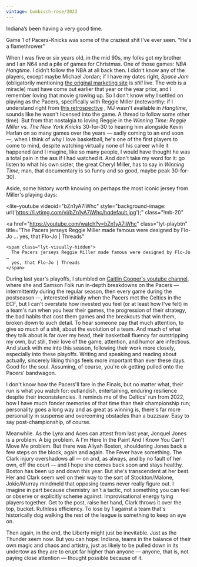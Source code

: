 ```yaml
---
vintage: bombisch-rose/2023
---
```


Indiana’s been having a very good time.

Game 1 of Pacers-Knicks was some of the craziest shit I’ve ever seen. "He's a
flamethrower"

When I was five or six years old, in the mid 90s, my folks got my brother and I
an N64 and a pile of games for Christmas. One of those games: _NBA Hangtime_. I
didn’t follow the NBA at all back then. I didn't know any of the players, except
maybe Michael Jordan; if I have my dates right, _Space Jam_ (obligatorily
mentioning [the original marketing site](https://www.spacejam.com/1996/) is
_still_ live. The web is a miracle) must have come out earlier that year or the
year prior, and I remember loving that movie growing up. So I don't know why I
settled on playing as the Pacers, specifically with Reggie Miller (noteworthy:
if I understand right from
[this retrospective](https://medium.com/@shahinourian/nba-hangtime-the-game-that-rescued-me-from-my-high-school-years-b94408c14c82)
, MJ wasn't available in _Hangtime_, sounds like he wasn't licensed into the
game. A thread to follow some other time). But from that nostalgia to loving
Reggie in the _Winning Time: Reggie Miller vs. The New York Knicks_ 30-for-30 to
hearing him alongside Kevin Harlan on so many games over the years — sadly
coming to an end soon —, when I think of why I love basketball, he's one of the
first players to come to mind, despite watching virtually none of his career
while it happened (and I imagine, like so many people, I would have thought he
was a total pain in the ass if I had watched it. And don't take my word for it:
go listen to what his own sister, the great Cheryl Miller, has to say in
_Winning Time_; man, that documentary is so funny and so good, maybe peak
30-for-30).

Aside, some history worth knowing on perhaps the most iconic jersey from
Miller's playing days:

<lite-youtube videoid="bZn1yA7iWhc" style="background-image:
url('https://i.ytimg.com/vi/bZn1yA7iWhc/hqdefault.jpg');" class="!mb-20"

>

  <a
    href="https://youtube.com/watch?v=bZn1yA7iWhc"
    class="lyt-playbtn"
    title="The Pacers jerseys Reggie Miller made famous were designed by Flo-Jo … yes, that Flo-Jo | Threads"
  >
    <span class="lyt-visually-hidden">
      The Pacers jerseys Reggie Miller made famous were designed by Flo-Jo …
      yes, that Flo-Jo | Threads
    </span>
  </a>
</lite-youtube>

During last year's playoffs, I stumbled on
[Caitlin Cooper's youtube channel](https://www.youtube.com/@CaitlinCooperBSW/videos),
where she and Samson Folk run in-depth breakdowns on the Pacers — intermittently
during the regular season, then every game during the postseason —, interested
initially when the Pacers met the Celtics in the ECF, but I can't overstate how
invested you feel (or at least how I've felt) in a team's run when you hear
their games, the progression of their strategy, the bad habits that cost them
games and the breakouts that win them, broken down to such detail. To hear
someone pay that much attention, to give so much of a shit, about the evolution
of a team. And much of what they talk about is far over my head, their
basketball fluency far outstripping my own, but still, their love of the game,
attention, and humor are infectious. And stuck with me into this season,
following their work more closely, especially into these playoffs. Writing and
speaking and reading about actually, sincerely liking things feels more
important than ever these days. Good for the soul. Assuming, of course, you're
ok getting pulled onto the Pacers' bandwagon.

I don't know how the Pacers'll fare in the Finals, but no matter what, their run
is what you watch for: outlandish, entertaining, enduring resilience despite
their inconsistencies. It reminds me of the Celtics' run from 2022, how I have
much fonder memories of that time than their championship run; personality goes
a long way and as great as winning is, there's far more personality in suspense
and overcoming obstacles than a buzzsaw. Easy to say post-championship, of
course.

Meanwhile. As the Lynx and Aces can attest from last year, Jonquel Jones is a
problem. A big problem. A I'm Here In the Paint And I Know You Can't Move Me
problem. But there was Aliyah Boston, shouldering Jones back a few steps on the
block, again and again. The Fever have something. The Clark injury overshadows
all — on and, as always, and by no fault of her own, off the court — and I hope
she comes back soon and stays healthy. Boston has been up and down this year.
But she's transcendent at her best. Her and Clark seem well on their way to the
sort of Stockton/Malone, Jokic/Murray mindmeld that opposing teams never really
figure out. I imagine in part because chemistry isn't a tactic, not something
you can feel or observe or explicitly scheme against. Improvisational energy
tying players together. Get to the post, raise her hand, Clark throws it over
the top, bucket. Ruthless efficiency. To lose by 1 against a team that's
historically dog walking the rest of the league is something to keep an eye on.

Then again, in the end, the Liberty might just be inevitable. Just as the
Thunder seem now. But you can hope: Indiana, teams in the balance of their own
magic and chaos and artistry, just as likely to be pulled down in its undertow
as they are to erupt far higher than anyone — anyone, that is, not paying close
attention — thought possible because of it.
